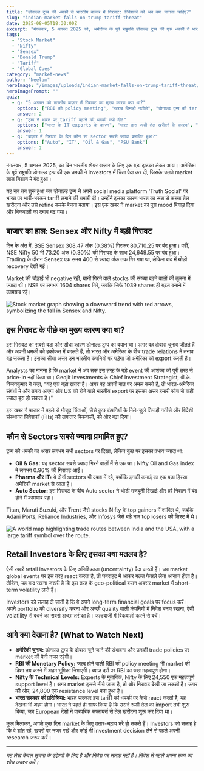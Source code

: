 ```yaml
---
title: "डोनाल्ड ट्रम्प की धमकी से भारतीय बाज़ार में गिरावट: निवेशकों को अब क्या जानना चाहिए?"
slug: "indian-market-falls-on-trump-tariff-threat"
date: 2025-08-05T18:30:00Z
excerpt: "मंगलवार, 5 अगस्त 2025 को, अमेरिका के पूर्व राष्ट्रपति डोनाल्ड ट्रम्प की एक धमकी ने भारतीय शेयर बाज़ार में हड़कंप मचा दिया। उन्होंने भारत पर भारी tariff लगाने की बात कही, जिससे Sensex और Nifty दोनों में बड़ी गिरावट देखी गई।"
tags:
  - "Stock Market"
  - "Nifty"
  - "Sensex"
  - "Donald Trump"
  - "Tariff"
  - "Global Cues"
category: "market-news"
author: "Neelam"
heroImage: "/images/uploads/indian-market-falls-on-trump-tariff-threat/hero-image.jpg"
heroImagePrompt: ""
quiz:
  - q: "5 अगस्त को भारतीय बाज़ार में गिरावट का मुख्य कारण क्या था?"
    options: ["RBI की policy meeting", "खराब तिमाही नतीजे", "डोनाल्ड ट्रम्प की tariff की धमकी", "कच्चे तेल की कीमतों में उछाल"]
    answer: 2
  - q: "ट्रम्प ने भारत पर tariff बढ़ाने की धमकी क्यों दी?"
    options: ["भारत के IT exports के कारण", "भारत द्वारा रूसी तेल खरीदने के कारण", "भारत में अमेरिकी कंपनियों पर टैक्स के कारण", "पर्यावरण संबंधी चिंताओं के कारण"]
    answer: 1
  - q: "बाज़ार में गिरावट के दिन कौन सा sector सबसे ज्यादा प्रभावित हुआ?"
    options: ["Auto", "IT", "Oil & Gas", "PSU Bank"]
    answer: 2
---
```


मंगलवार, 5 अगस्त 2025, का दिन भारतीय शेयर बाज़ार के लिए एक बड़ा झटका लेकर आया। अमेरिका के पूर्व राष्ट्रपति डोनाल्ड ट्रम्प की एक धमकी ने investors में चिंता पैदा कर दी, जिसके चलते market लाल निशान में बंद हुआ।

यह सब तब शुरू हुआ जब डोनाल्ड ट्रम्प ने अपने social media platform 'Truth Social' पर भारत पर भारी-भरकम tariff लगाने की धमकी दी। उन्होंने इसका कारण भारत का रूस से कच्चा तेल खरीदना और उसे refine करके बेचना बताया। इस एक खबर ने market का पूरा mood बिगाड़ दिया और बिकवाली का दबाव बढ़ गया।

## बाजार का हाल: Sensex और Nifty में बड़ी गिरावट

दिन के अंत में, BSE Sensex 308.47 अंक (0.38%) गिरकर 80,710.25 पर बंद हुआ। वहीं, NSE Nifty 50 भी 73.20 अंक (0.30%) की गिरावट के साथ 24,649.55 पर बंद हुआ। Trading के दौरान Sensex एक समय 400 से ज्यादा अंक तक गिर गया था, लेकिन बाद में थोड़ी recovery देखी गई।

Market की चौड़ाई भी negative रही, यानी गिरने वाले stocks की संख्या बढ़ने वालों की तुलना में ज्यादा थी। NSE पर लगभग 1604 shares गिरे, जबकि सिर्फ 1039 shares ही बढ़त बनाने में कामयाब रहे।

![Stock market graph showing a downward trend with red arrows, symbolizing the fall in Sensex and Nifty.](/images/uploads/indian-market-falls-on-trump-tariff-threat/market-decline.png)

## इस गिरावट के पीछे का मुख्य कारण क्या था?

इस गिरावट का सबसे बड़ा और सीधा कारण डोनाल्ड ट्रम्प का बयान था। अगर वह दोबारा चुनाव जीतते हैं और अपनी धमकी को हकीकत में बदलते हैं, तो भारत और अमेरिका के बीच trade relations में तनाव बढ़ सकता है। इसका सीधा असर उन भारतीय कंपनियों पर पड़ेगा जो अमेरिका को export करती हैं।

Analysts का मानना है कि market ने अब तक इस तरह के बड़े event की आशंका को पूरी तरह से price-in नहीं किया था। Geojit Investments के Chief Investment Strategist, वी.के. विजयकुमार ने कहा, "यह एक बड़ा खतरा है। अगर वह अपनी बात पर अमल करते हैं, तो भारत-अमेरिका संबंधों में और तनाव आएगा और US को होने वाले भारतीय export पर इसका असर हमारी सोच से कहीं ज्यादा बुरा हो सकता है।"

इस खबर ने बाजार में पहले से मौजूद चिंताओं, जैसे कुछ कंपनियों के मिले-जुले तिमाही नतीजे और विदेशी संस्थागत निवेशकों (FIIs) की लगातार बिकवाली, को और बढ़ा दिया।

## कौन से Sectors सबसे ज्यादा प्रभावित हुए?

ट्रम्प की धमकी का असर लगभग सभी sectors पर दिखा, लेकिन कुछ पर इसका प्रभाव ज्यादा था:

*   **Oil & Gas:** यह sector सबसे ज्यादा गिरने वालों में से एक था। Nifty Oil and Gas index में लगभग 0.96% की गिरावट आई।
*   **Pharma और IT:** ये दोनों sectors भी दबाव में रहे, क्योंकि इनकी कमाई का एक बड़ा हिस्सा अमेरिकी market से आता है।
*   **Auto Sector:** इस गिरावट के बीच Auto sector ने थोड़ी मजबूती दिखाई और हरे निशान में बंद होने में कामयाब रहा।

Titan, Maruti Suzuki, और Trent जैसे stocks Nifty के top gainers में शामिल थे, जबकि Adani Ports, Reliance Industries, और Infosys जैसे बड़े नाम top losers की लिस्ट में थे।

![A world map highlighting trade routes between India and the USA, with a large tariff symbol over the route.](/images/uploads/indian-market-falls-on-trump-tariff-threat/tariff-impact.png)

## Retail Investors के लिए इसका क्या मतलब है?

ऐसी खबरें retail investors के लिए अनिश्चितता (uncertainty) पैदा करती हैं। जब market global events पर इस तरह react करता है, तो घबराहट में आकर गलत फैसले लेना आसान होता है। लेकिन, यह याद रखना जरूरी है कि इस तरह के geo-political बयान अक्सर market में short-term volatility लाते हैं।

Investors को सलाह दी जाती है कि वे अपने long-term financial goals पर focus करें। अपने portfolio को diversify करना और अच्छी quality वाली कंपनियों में निवेश बनाए रखना, ऐसी volatility से बचने का सबसे अच्छा तरीका है। जल्दबाजी में बिकवाली करने से बचें।

## आगे क्या देखना है? (What to Watch Next)

*   **अमेरिकी चुनाव:** डोनाल्ड ट्रम्प के दोबारा चुने जाने की संभावना और उनकी trade policies पर market की पैनी नजर रहेगी।
*   **RBI की Monetary Policy:** जल्द होने वाली RBI की policy meeting भी market की दिशा तय करने में अहम भूमिका निभाएगी। ब्याज दरों पर RBI का रुख महत्वपूर्ण होगा।
*   **Nifty के Technical Levels:** Experts के मुताबिक, Nifty के लिए 24,550 एक महत्वपूर्ण support level है। अगर market इससे नीचे जाता है, तो और गिरावट देखी जा सकती है। ऊपर की ओर, 24,800 एक resistance level बना हुआ है।
*   **भारत सरकार की प्रतिक्रिया:** भारत सरकार इस tariff की धमकी पर कैसे react करती है, यह देखना भी अहम होगा। भारत ने पहले ही साफ किया है कि उसने रूसी तेल का import तभी शुरू किया, जब European देशों ने पारंपरिक सप्लायर्स से तेल खरीदना शुरू कर दिया था।

कुल मिलाकर, अगले कुछ दिन market के लिए उतार-चढ़ाव भरे हो सकते हैं। Investors को सलाह है कि वे शांत रहें, खबरों पर नजर रखें और कोई भी investment decision लेने से पहले अपनी research जरूर करें।

---
*यह लेख केवल सूचना के उद्देश्यों के लिए है और निवेश पर सलाह नहीं है। निवेश से पहले अपना स्वयं का शोध अवश्य करें।*